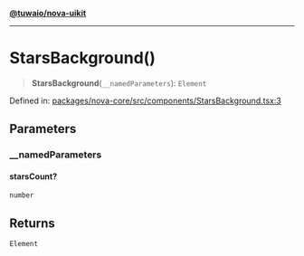 [**@tuwaio/nova-uikit**](../../../README.md)

***

# StarsBackground()

> **StarsBackground**(`__namedParameters`): `Element`

Defined in: [packages/nova-core/src/components/StarsBackground.tsx:3](https://github.com/TuwaIO/nova-uikit/blob/c5966b47098fadfcd351ee0f3acccb5fb074cf44/packages/nova-core/src/components/StarsBackground.tsx#L3)

## Parameters

### \_\_namedParameters

#### starsCount?

`number`

## Returns

`Element`
